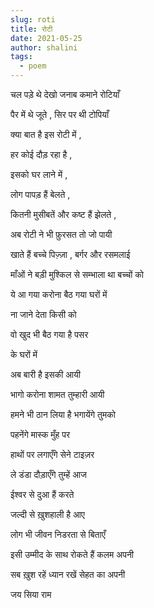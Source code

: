 ```yaml
---
slug: roti
title: रोटी
date: 2021-05-25
author: shalini
tags:
  - poem
---
```

चल पड़े थे देखो जनाब कमाने रोटियाँ 

पैर में थे जूते , सिर पर थी टोपियाँ 

क्या बात है इस रोटी में , 

हर कोई दौड़ रहा है , 

इसको घर लाने में , 

लोग पापड़ हैं बेलते , 

कितनी मुसीबतें और कष्ट हैं झेलते ,

 अब रोटी ने भी फ़ुरसत  तो जो पायी 

खाते हैं बच्चे पिज़्ज़ा , बर्गर और रसमलाई 

माँओं ने बड़ी मुश्किल से सम्भाला था बच्चों को 

ये आ गया करोना बैठ गया घरों में 

ना जाने देता किसी को 

वो खुद भी बैठ गया है पसर 

के घरों में 

अब बारी है इसकी आयी 

भागो करोना  शामत तुम्हारी आयी

हमने भी ठान  लिया है भगायेंगे तुमको 

पहनेंगे मास्क मुँह पर 

हाथों पर लगाएँगे सेने टाइज़र

ले डंडा दौड़ाएँगे तुम्हें आज 

ईश्वर से दुआ हैं करते 

जल्दी से ख़ुशहाली  है आए 

लोग भी जीवन निडरता से बिताएँ

 इसी  उम्मीद के साथ रोकते हैं कलम अपनी 

सब ख़ुश रहें  ध्यान रखें  सेहत का अपनी 

 जय सिया राम